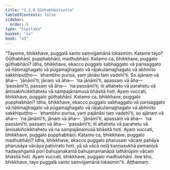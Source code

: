 ```yaml
---
title: "1.3.8 Gūthabhāṇīsutta"
tableOfContents: false
sidebar:
  order: 9
type: "tipitaka"
basket: "su"
book: "a3"
---
```



<DynamicBreadcrumb />

<Division number="28" book="a3" bookNo="15" page="125">

<Paragraph number="138" book="a3">
“Tayome, bhikkhave, puggalā santo saṃvijjamānā lokasmiṃ. Katame tayo? Gūthabhāṇī, pupphabhāṇī, madhubhāṇī. Katamo ca, bhikkhave, puggalo gūthabhāṇī? Idha, bhikkhave, ekacco puggalo sabhaggato vā parisaggato vā ñātimajjhagato vā pūgamajjhagato vā rājakulamajjhagato vā abhinīto sakkhipuṭṭho—  ‘ehambho purisa, yaṃ jānāsi taṃ vadehī’ti. So ajānaṃ vā āha—  ‘jānāmī’ti, jānaṃ vā āha—  ‘na jānāmī’ti, apassaṃ vā āha—  ‘passāmī’ti, passaṃ vā āha—  ‘na passāmī’ti; iti attahetu vā parahetu vā āmisakiñcikkhahetu vā sampajānamusā bhāsitā hoti. Ayaṃ vuccati, bhikkhave, puggalo gūthabhāṇī.
</Paragraph>

<Paragraph number="139" book="a3">
Katamo ca, bhikkhave, puggalo pupphabhāṇī? Idha, bhikkhave, ekacco puggalo sabhaggato vā parisaggato vā ñātimajjhagato vā pūgamajjhagato vā rājakulamajjhagato vā abhinīto sakkhipuṭṭho—  ‘ehambho purisa, yaṃ pajānāsi taṃ vadehī’ti, so ajānaṃ vā āha—  ‘na jānāmī’ti, jānaṃ vā āha—  ‘jānāmī’ti, apassaṃ vā āha—  ‘na passāmī’ti, passaṃ vā āha—  ‘passāmī’ti; iti attahetu vā parahetu vā āmisakiñcikkhahetu vā na sampajānamusā bhāsitā hoti. Ayaṃ vuccati, bhikkhave, puggalo pupphabhāṇī.
</Paragraph>

<Paragraph number="140" book="a3">
Katamo ca, bhikkhave, puggalo madhubhāṇī? Idha, bhikkhave, ekacco puggalo pharusaṃ vācaṃ pahāya pharusāya vācāya paṭivirato hoti; yā sā vācā nelā kaṇṇasukhā pemanīyā hadayaṅgamā porī bahujanakantā bahujanamanāpā tathārūpiṃ vācaṃ bhāsitā hoti. Ayaṃ vuccati, bhikkhave, puggalo madhubhāṇī. Ime kho, bhikkhave, tayo puggalā santo saṃvijjamānā lokasmin”ti.

</Paragraph>
</Division>

<Paragraph number="141" type="center" book="a3">
Aṭṭhamaṃ.
</Paragraph>